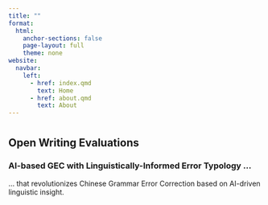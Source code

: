 ```yaml
---
title: ""
format:
  html:
    anchor-sections: false
    page-layout: full
    theme: none
website:
  navbar:
    left:
      - href: index.qmd
        text: Home
      - href: about.qmd
        text: About
---
```


<div class="intro-section">
  <h1></h1>
  <h2>Open Writing Evaluations</h2>
</div>

<div class="content-section">
  <h3>AI-based GEC with Linguistically-Informed Error Typology ... </h3>
  <p>... that revolutionizes Chinese Grammar Error Correction based on AI-driven linguistic insight.</p>
</div>
